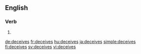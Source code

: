 ==English==

===Verb===
{{head|en}}

# {{en-third-person singular of|deceive}}

[[de:deceives]]
[[fr:deceives]]
[[hu:deceives]]
[[ja:deceives]]
[[simple:deceives]]
[[fi:deceives]]
[[sv:deceives]]
[[vi:deceives]]